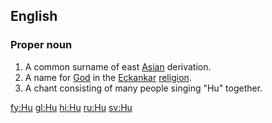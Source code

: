 {{also|Appendix:Variations of "hu"}}
==English==

===Proper noun===
{{en-proper noun}}

# A common surname of east [[Asia]]n derivation.
# A name for [[God]] in the [[Eckankar]] [[religion]].
# A chant consisting of many people singing "Hu" together.

[[fy:Hu]]
[[gl:Hu]]
[[hi:Hu]]
[[ru:Hu]]
[[sv:Hu]]